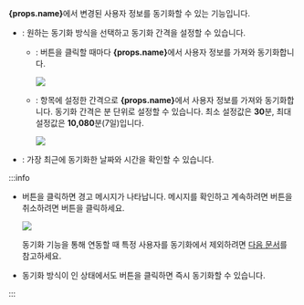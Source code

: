 <Head level={3} hashid={props.hashid}><Cmd sid='settings.activeDirectory.SyncDataFromADServer' product='2' /></Head>

<strong>{props.name}</strong>에서 변경된 사용자 정보를 동기화할 수 있는 기능입니다. 

* <Cmd sid='settings.activeDirectory.SyncDataFromADServer' product='2' />: 원하는 동기화 방식을 선택하고 동기화 간격을 설정할 수 있습니다.

  * <Cmd sid='common.manual' product='2' />: <Cmd sid='settings.activeDirectory.SyncNow' product='2' /> 버튼을 클릭할 때마다 <strong>{props.name}</strong>에서 사용자 정보를 가져와 동기화합니다.

    <Image src='/img/biostarx-setting-directory-sync-manual.png' />

  * <Cmd sid='common.auto' product='2' />: <Cmd sid='settings.activeDirectory.autosyncInterval' product='2' /> 항목에 설정한 간격으로 <strong>{props.name}</strong>에서 사용자 정보를 가져와 동기화합니다. 동기화 간격은 분 단위로 설정할 수 있습니다. 최소 설정값은 **30**분, 최대 설정값은 **10,080**분(7일)입니다.

    <Image src='/img/biostarx-setting-directory-sync-auto.png' />

* <Cmd sid='settings.activeDirectory.lastSynchronized' product='2' />: 가장 최근에 동기화한 날짜와 시간을 확인할 수 있습니다.

:::info

* <Cmd sid='settings.activeDirectory.SyncNow' product='2' /> 버튼을 클릭하면 경고 메시지가 나타납니다. 메시지를 확인하고 계속하려면 <Cmd sid='button.continue' product='2' /> 버튼을 취소하려면 <Cmd sid='button.cancel' product='2' /> 버튼을 클릭하세요.

  <Image src='/img/biostarx-setting-directory-sync-warn-message.png' />

  동기화 기능을 통해 연동할 때 특정 사용자를 동기화에서 제외하려면 [다음 문서](#exclude-integration)를 참고하세요.

* 동기화 방식이 <Cmd sid='common.auto' product='2' />인 상태에서도 <Cmd sid='settings.activeDirectory.SyncNow' product='2' /> 버튼을 클릭하면 즉시 동기화할 수 있습니다.

:::
